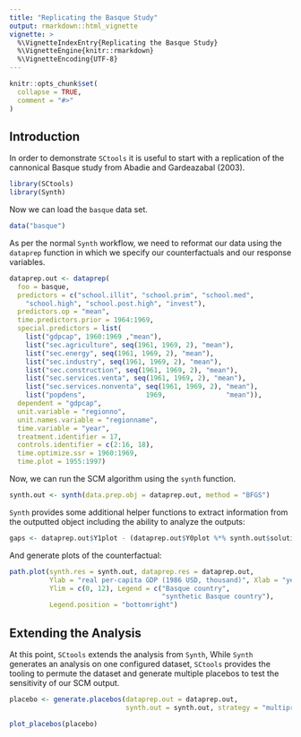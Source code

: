 ```yaml
---
title: "Replicating the Basque Study"
output: rmarkdown::html_vignette
vignette: >
  %\VignetteIndexEntry{Replicating the Basque Study}
  %\VignetteEngine{knitr::rmarkdown}
  %\VignetteEncoding{UTF-8}
---
```


```r
knitr::opts_chunk$set(
  collapse = TRUE,
  comment = "#>"
)
```

## Introduction

In order to demonstrate `SCtools` it is useful to start with a replication of the cannonical Basque study from Abadie and Gardeazabal (2003).

```r
library(SCtools)
library(Synth)
```

Now we can load the `basque` data set.

```r
data("basque")
```

As per the normal `Synth` workflow, we need to reformat our data using the `dataprep` function in which we specify our counterfactuals and our response variables. 

```r
dataprep.out <- dataprep(
  foo = basque,
  predictors = c("school.illit", "school.prim", "school.med",
    "school.high", "school.post.high", "invest"),
  predictors.op = "mean",
  time.predictors.prior = 1964:1969,
  special.predictors = list(
    list("gdpcap", 1960:1969 ,"mean"),
    list("sec.agriculture", seq(1961, 1969, 2), "mean"),
    list("sec.energy", seq(1961, 1969, 2), "mean"),
    list("sec.industry", seq(1961, 1969, 2), "mean"),
    list("sec.construction", seq(1961, 1969, 2), "mean"),
    list("sec.services.venta", seq(1961, 1969, 2), "mean"),
    list("sec.services.nonventa", seq(1961, 1969, 2), "mean"),
    list("popdens",               1969,               "mean")),
  dependent = "gdpcap",
  unit.variable = "regionno",
  unit.names.variable = "regionname",
  time.variable = "year",
  treatment.identifier = 17,
  controls.identifier = c(2:16, 18),
  time.optimize.ssr = 1960:1969,
  time.plot = 1955:1997)

```

Now, we can run the SCM algorithm using the `synth` function.

```r
synth.out <- synth(data.prep.obj = dataprep.out, method = "BFGS")
```

`Synth` provides some additional helper functions to extract information from the outputted object including the ability to analyze the outputs:

```r
gaps <- dataprep.out$Y1plot - (dataprep.out$Y0plot %*% synth.out$solution.w)
```

And generate plots of the counterfactual:

```r
path.plot(synth.res = synth.out, dataprep.res = dataprep.out,
          Ylab = "real per-capita GDP (1986 USD, thousand)", Xlab = "year",
          Ylim = c(0, 12), Legend = c("Basque country",
                                      "synthetic Basque country"), 
          Legend.position = "bottomright")

```

## Extending the Analysis

At this point, `SCtools` extends the analysis from `Synth`, While `Synth` generates an analysis on one configured dataset, `SCtools` provides the tooling to permute the dataset and generate multiple placebos to test the sensitivity of our SCM output.

```r
placebo <- generate.placebos(dataprep.out = dataprep.out,
                             synth.out = synth.out, strategy = "multiprocess")
```

```r
plot_placebos(placebo)
```

